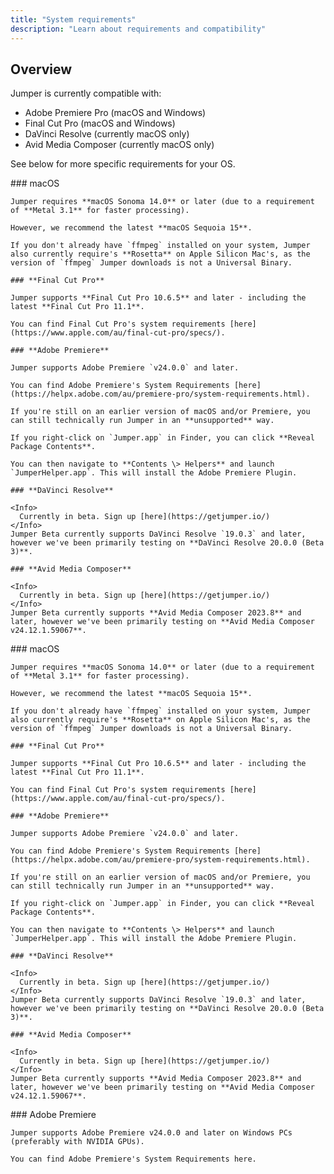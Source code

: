 ```yaml
---
title: "System requirements"
description: "Learn about requirements and compatibility"
---
```


## Overview

Jumper is currently compatible with:

- Adobe Premiere Pro (macOS and Windows)
- Final Cut Pro (macOS and Windows)
- DaVinci Resolve (currently macOS only)
- Avid Media Composer (currently macOS only)

See below for more specific requirements for your OS.

<Tabs>
  <Tab title="Apple Silicon">
    ### macOS

    Jumper requires **macOS Sonoma 14.0** or later (due to a requirement of **Metal 3.1** for faster processing).

    However, we recommend the latest **macOS Sequoia 15**.

    If you don't already have `ffmpeg` installed on your system, Jumper also currently require's **Rosetta** on Apple Silicon Mac's, as the version of `ffmpeg` Jumper downloads is not a Universal Binary.

    ### **Final Cut Pro**

    Jumper supports **Final Cut Pro 10.6.5** and later - including the latest **Final Cut Pro 11.1**.

    You can find Final Cut Pro's system requirements [here](https://www.apple.com/au/final-cut-pro/specs/).

    ### **Adobe Premiere**

    Jumper supports Adobe Premiere `v24.0.0` and later.

    You can find Adobe Premiere's System Requirements [here](https://helpx.adobe.com/au/premiere-pro/system-requirements.html).

    If you're still on an earlier version of macOS and/or Premiere, you can still technically run Jumper in an **unsupported** way.

    If you right-click on `Jumper.app` in Finder, you can click **Reveal Package Contents**.

    You can then navigate to **Contents \> Helpers** and launch `JumperHelper.app`. This will install the Adobe Premiere Plugin.

    ### **DaVinci Resolve**

    <Info>
      Currently in beta. Sign up [here](https://getjumper.io/)
    </Info>
    Jumper Beta currently supports DaVinci Resolve `19.0.3` and later, however we've been primarily testing on **DaVinci Resolve 20.0.0 (Beta 3)**.

    ### **Avid Media Composer**

    <Info>
      Currently in beta. Sign up [here](https://getjumper.io/)
    </Info>
    Jumper Beta currently supports **Avid Media Composer 2023.8** and later, however we've been primarily testing on **Avid Media Composer v24.12.1.59067**.
  </Tab>
  <Tab title="Intel Mac">
    ### macOS

    Jumper requires **macOS Sonoma 14.0** or later (due to a requirement of **Metal 3.1** for faster processing).

    However, we recommend the latest **macOS Sequoia 15**.

    If you don't already have `ffmpeg` installed on your system, Jumper also currently require's **Rosetta** on Apple Silicon Mac's, as the version of `ffmpeg` Jumper downloads is not a Universal Binary.

    ### **Final Cut Pro**

    Jumper supports **Final Cut Pro 10.6.5** and later - including the latest **Final Cut Pro 11.1**.

    You can find Final Cut Pro's system requirements [here](https://www.apple.com/au/final-cut-pro/specs/).

    ### **Adobe Premiere**

    Jumper supports Adobe Premiere `v24.0.0` and later.

    You can find Adobe Premiere's System Requirements [here](https://helpx.adobe.com/au/premiere-pro/system-requirements.html).

    If you're still on an earlier version of macOS and/or Premiere, you can still technically run Jumper in an **unsupported** way.

    If you right-click on `Jumper.app` in Finder, you can click **Reveal Package Contents**.

    You can then navigate to **Contents \> Helpers** and launch `JumperHelper.app`. This will install the Adobe Premiere Plugin.

    ### **DaVinci Resolve**

    <Info>
      Currently in beta. Sign up [here](https://getjumper.io/)
    </Info>
    Jumper Beta currently supports DaVinci Resolve `19.0.3` and later, however we've been primarily testing on **DaVinci Resolve 20.0.0 (Beta 3)**.

    ### **Avid Media Composer**

    <Info>
      Currently in beta. Sign up [here](https://getjumper.io/)
    </Info>
    Jumper Beta currently supports **Avid Media Composer 2023.8** and later, however we've been primarily testing on **Avid Media Composer v24.12.1.59067**.
  </Tab>
  <Tab title="Windows">
    ### Adobe Premiere

    Jumper supports Adobe Premiere v24.0.0 and later on Windows PCs (preferably with NVIDIA GPUs).

    You can find Adobe Premiere's System Requirements here.
  </Tab>
</Tabs>

### 